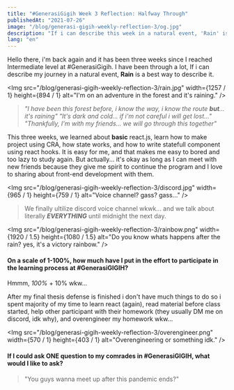 ```yaml
---
title: "#GenerasiGigih Week 3 Reflection: Halfway Through"
publishedAt: "2021-07-26"
image: "/blog/generasi-gigih-weekly-reflection-3/og.jpg"
description: "If i can describe this week in a natural event, 'Rain' is a best way to describe it."
lang: "en"
---
```


Hello there, i'm back again and it has been three weeks since I reached Intermediate level at #GenerasiGigih. I have been through a lot, If i can describe my journey in a natural event, **Rain** is a best way to describe it.

<Img
  src="/blog/generasi-gigih-weekly-reflection-3/rain.jpg"
  width={1257 / 1}
  height={894 / 1}
  alt="I'm on an adventure in the forest and it's raining."
/>

> *"I have been this forest before, i know the way, i know the route **but**... it's raining"*
> *"It's dark and cold... if i'm not careful i will get lost..."*
> *"Thankfully, I'm with my friends... we will go through this together"*


This three weeks, we learned about **basic** react.js, learn how to make project using CRA, how state works, and how to write statefull component using react hooks. It is easy for me, and that makes me easy to bored and too lazy to study again. But actually... it's okay as long as I can meet with new friends because they give me spirit to continue the program and I love to sharing about front-end development with them.


<Img
  src="/blog/generasi-gigih-weekly-reflection-3/discord.jpg"
  width={965 / 1}
  height={759 / 1}
  alt="Voice channel? gass? gass..."
/>

> We finally ultilize discord voice channel wkwk... and we talk about literally ***EVERYTHING*** until midnight the next day.

<Img
  src="/blog/generasi-gigih-weekly-reflection-3/rainbow.png"
  width={1920 / 1.5}
  height={1080 / 1.5}
  alt="Do you know whats happens after the rain? yes, it's a victory rainbow."
/>


#### On a scale of 1-100%, how much have I put in the effort to participate in the learning process at #GenerasiGIGIH?


Hmmm, *100%* + 10% wkw...

After my final thesis defense is finished i don't have much things to do so i spent majority of my time to learn react (again), read material before class started, help other participant with their homework (they usually DM me on discord, idk why), and overengineer my homework wkw...

<Img
  src="/blog/generasi-gigih-weekly-reflection-3/overengineer.png"
  width={570 / 1}
  height={403 / 1}
  alt="Overengineering or something idk."
/>


#### If I could ask ONE question to my comrades in #GenerasiGIGIH, what would I like to ask?


> "You guys wanna meet up after this pandemic ends?"

